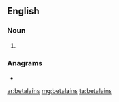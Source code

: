 ==English==

===Noun===
{{head|en|noun plural form}}

# {{plural of|betalain|lang=en}}

===Anagrams===
* {{l|en|stainable}}

[[ar:betalains]]
[[mg:betalains]]
[[ta:betalains]]